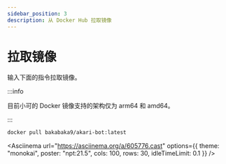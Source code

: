 ---
sidebar_position: 3
description: 从 Docker Hub 拉取镜像
---

# 拉取镜像

输入下面的指令拉取镜像。

:::info

目前小可的 Docker 镜像支持的架构仅为 arm64 和 amd64。

:::

```sh
docker pull bakabaka9/akari-bot:latest
```

<Asciinema
url="https://asciinema.org/a/605776.cast"
options={{ theme: "monokai", poster: "npt:21.5", cols: 100, rows: 30, idleTimeLimit: 0.1 }}
/>
